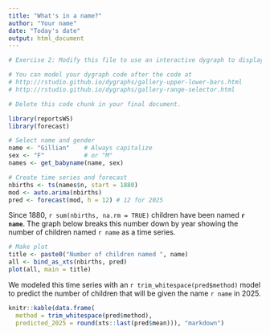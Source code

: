 ```yaml
---
title: "What's in a name?"
author: "Your name"
date: "Today's date"
output: html_document
---
```


```r
# Exercise 2: Modify this file to use an interactive dygraph to display `all`. Notice that the dygraph can do something plot cannot; it can display the predictions and the error band alongside the original time series. Include a range selector and useful labels.

# You can model your dygraph code after the code at 
# http://rstudio.github.io/dygraphs/gallery-upper-lower-bars.html
# http://rstudio.github.io/dygraphs/gallery-range-selector.html

# Delete this code chunk in your final document.
```

```r
library(reportsWS)
library(forecast)

# Select name and gender
name <- "Gillian"    # Always capitalize
sex <- "F"           # or "M"
names <- get_babyname(name, sex)

# Create time series and forecast
nbirths <- ts(names$n, start = 1880)
mod <- auto.arima(nbirths)
pred <- forecast(mod, h = 12) # 12 for 2025
```

Since 1880, `r sum(nbirths, na.rm = TRUE)` children have been named **`r name`**. The graph below breaks this number down by year showing the number of children named `r name` as a time series. 

```r
# Make plot
title <- paste0("Number of children named ", name)
all <- bind_as_xts(nbirths, pred) 
plot(all, main = title)
```

We modeled this time series with an `r trim_whitespace(pred$method)` model to predict the number of children that will be given the name `r name` in 2025.

```r
knitr::kable(data.frame(
  method = trim_whitespace(pred$method), 
  predicted_2025 = round(xts::last(pred$mean))), "markdown")
```

